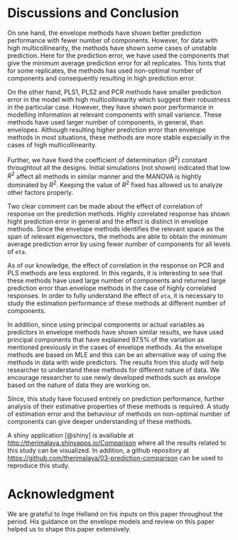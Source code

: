 # Discussions and Conclusion

On one hand, the envelope methods have shown better prediction performance with fewer number of components. However, for data with high multicollinearity, the methods have shown some cases of unstable prediction. Here for the prediction error, we have used the components that give the minimum average prediction error for all replicates. This hints that for some replicates, the methods has used non-optimal number of components and consequently resulting in high prediction error.

On the other hand, PLS1, PLS2 and PCR methods have smaller prediction error in the model with high multicollinearity which suggest their robustness in the particular case. However, they have shown poor performance in modelling information at relevant components with small variance. These methods have used larger number of components, in general, than envelopes. Although resulting higher prediction error than envelope methods in most situations, these methods are more stable especially in the cases of high multicollinearity.

Further, we have fixed the coefficient of determination ($R^2$) constant throughtout all the designs. Initial simulations (not shown) indicated that low $R^2$ affect all methods in similar manner and the MANOVA is hightly dominated by $R^2$. Keeping the value of $R^2$ fixed has allowed us to analyze other factors properly.

Two clear comment can be made about the effect of correlation of response on the prediction methods. Highly correlated response has shown hight prediction error in general and the effect is distinct in envelope methods. Since the envelope methods identifies the relevant space as the span of relevant eigenvectors, the methods are able to obtain the minimum average prediction error by using fewer number of components for all levels of `eta`.

As of our knowledge, the effect of correlation in the response on PCR and PLS methods are less explored. In this regards, it is interesting to see that these methods have used large number of components and returned large prediction error than envelope methods in the case of highly correlated responses. In order to fully understand the effect of `eta`, it is necessary to study the estimation performance of these methods at different number of components.

In addition, since using principal components or actual variables as predictors in envelope methods have shown similar results, we have used principal components that have explained 97.5% of the variation as mentioned previously in the cases of envelope methods. As the envelope methods are based on MLE and this can be an alternative way of using the methods in data with wide predictors. The results from this study will help researcher to understand these methods for different nature of data. We encourage researcher to use newly developed methods such as envlope based on the nature of data they are working on.

Since, this study have focused entirely on prediction performance, further analysis of their estimative properties of these methods is required. A study of estimation error and the behaviour of methods on non-optimal number of components can give deeper understanding of these methods.

A shiny application [@shiny] is availiable at [http://therimalaya.shinyapps.io/Comparison](http://therimalaya.shinyapps.io/Comparison) where all the results related to this study can be visualized. In addition, a github repository at [https://github.com/therimalaya/03-prediction-comparison](https://github.com/therimalaya/03-prediction-comparison) can be used to reproduce this study.

# Acknowledgment
We are grateful to Inge Helland on his inputs on this paper throughout the period. His guidance on the envelope models and review on this paper helped us to shape this paper extensively.
